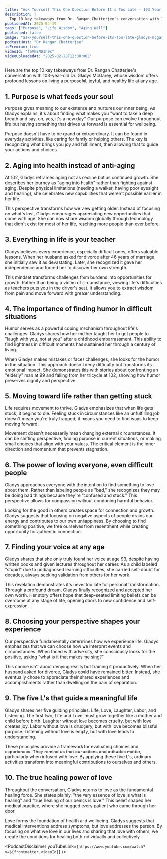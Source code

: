```yaml
---
title: "Ask Yourself This One Question Before It's Too Late - 103 Year Old's Final Message | Gladys McGarey"
description: |
  Top 10 key takeaways from Dr. Rangan Chatterjee's conversation with 103-year-old Dr. Gladys McGarey, whose wisdom offers profound lessons on living a purposeful, joyful, and healthy life at any age.
publishedAt: 2025-04-19
tags: ["Purpose", "Life Wisdom", "Aging Well"]
published: false
image: "ask-yourself-this-one-question-before-its-too-late-gladys-mcgarey.jpg"
podcastHost: "Dr Rangan Chatterjee"
isPremium: true
videoId: "f6Vk8ND1h9c"
videoUploadedAt: "2025-02-28T12:00:00Z"
---
```



<PodcastSummaryPageLayout frontmatter={frontmatter}>

Here are the top 10 key takeaways from Dr. Rangan Chatterjee's conversation with 103-year-old Dr. Gladys McGarey, whose wisdom offers profound lessons on living a purposeful, joyful, and healthy life at any age.

## 1. Purpose is what feeds your soul

Purpose gives meaning to our existence and nurtures our inner being. As Gladys explains, it's about finding what makes you "want to take a deep breath and say, oh, yes, it's a new day." Our purpose can evolve throughout life but having something that drives us forward is essential for wellbeing.

Purpose doesn't have to be grand or extraordinary. It can be found in everyday activities, like caring for family or helping others. The key is recognizing what brings you joy and fulfillment, then allowing that to guide your actions and choices.

## 2. Aging into health instead of anti-aging

At 102, Gladys reframes aging not as decline but as continued growth. She describes her journey as "aging into health" rather than fighting against aging. Despite physical limitations (needing a walker, having poor eyesight and hearing), she celebrates new capabilities that weren't possible earlier in her life.

This perspective transforms how we view getting older. Instead of focusing on what's lost, Gladys encourages appreciating new opportunities that come with age. She can now share wisdom globally through technology that didn't exist for most of her life, reaching more people than ever before.

## 3. Everything in life is your teacher

Gladys believes every experience, especially difficult ones, offers valuable lessons. When her husband asked for divorce after 46 years of marriage, she initially saw it as devastating. Later, she recognized it gave her independence and forced her to discover her own strength.

This mindset transforms challenges from burdens into opportunities for growth. Rather than being a victim of circumstance, viewing life's difficulties as teachers puts you in the driver's seat. It allows you to extract wisdom from pain and move forward with greater understanding.

## 4. The importance of finding humor in difficult situations

Humor serves as a powerful coping mechanism throughout life's challenges. Gladys shares how her mother taught her to get people to "laugh with you, not at you" after a childhood embarrassment. This ability to find lightness in difficult moments has sustained her through a century of living.

When Gladys makes mistakes or faces challenges, she looks for the humor in the situation. This approach doesn't deny difficulty but transforms its emotional impact. She demonstrates this with stories about confronting an "elderly" man at 99 and falling from her tricycle at 102, showing how humor preserves dignity and perspective.

## 5. Moving toward life rather than getting stuck

Life requires movement to thrive. Gladys emphasizes that when life gets stuck, it begins to die. Feeling stuck in circumstances like an unfulfilling job doesn't mean you're truly trapped; it means you need to find ways to keep moving forward.

Movement doesn't necessarily mean changing external circumstances. It can be shifting perspective, finding purpose in current situations, or making small choices that align with your values. The critical element is the inner direction and momentum that prevents stagnation.

## 6. The power of loving everyone, even difficult people

Gladys approaches everyone with the intention to find something to love about them. Rather than labeling people as "bad," she recognizes they may be doing bad things because they're "confused and stuck." This perspective allows for compassion without condoning harmful behavior.

Looking for the good in others creates space for connection and growth. Gladys suggests that focusing on negative aspects of people drains our energy and contributes to our own unhappiness. By choosing to find something positive, we free ourselves from resentment while creating opportunity for authentic connection.

## 7. Finding your voice at any age

Gladys shares that she only truly found her voice at age 93, despite having written books and given lectures throughout her career. As a child labeled "stupid" due to undiagnosed learning difficulties, she carried self-doubt for decades, always seeking validation from others for her work.

This revelation demonstrates it's never too late for personal transformation. Through a profound dream, Gladys finally recognized and accepted her own worth. Her story offers hope that deep-seated limiting beliefs can be overcome at any stage of life, opening doors to new confidence and self-expression.

## 8. Choosing your perspective shapes your experience

Our perspective fundamentally determines how we experience life. Gladys emphasizes that we can choose how we interpret events and circumstances. When faced with adversity, she consciously looks for the positive, asking "what is it that makes me sing?"

This choice isn't about denying reality but framing it productively. When her husband asked for divorce, Gladys could have remained bitter. Instead, she eventually chose to appreciate their shared experiences and accomplishments rather than dwelling on the pain of separation.

## 9. The five L's that guide a meaningful life

Gladys shares her five guiding principles: Life, Love, Laughter, Labor, and Listening. The first two, Life and Love, must grow together like a mother and child before birth. Laughter without love becomes cruelty, but with love creates joy. Labor without love is drudgery, but with love becomes blissful purpose. Listening without love is empty, but with love leads to understanding.

These principles provide a framework for evaluating choices and experiences. They remind us that our actions and attitudes matter, particularly when infused with love. By applying these five L's, ordinary activities transform into meaningful contributions to ourselves and others.

## 10. The true healing power of love

Throughout the conversation, Gladys returns to love as the fundamental healing force. She states plainly, "the very essence of love is what is healing" and "true healing of our beings is love." This belief shaped her medical practice, where she hugged every patient who came through her door.

Love forms the foundation of health and wellbeing. Gladys suggests that medical interventions address symptoms, but love addresses the person. By focusing on what we love in our lives and sharing that love with others, we create the conditions for healing both individually and collectively.

<PodcastDisclaimer
  youTubeLink={`https://www.youtube.com/watch?v=${frontmatter.videoId}`}
/>

</PodcastSummaryPageLayout>
